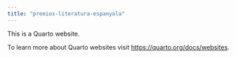 ```yaml
---
title: "premios-literatura-espanyola"
---
```


This is a Quarto website.

To learn more about Quarto websites visit <https://quarto.org/docs/websites>.
